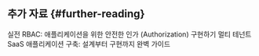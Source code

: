 ## 추가 자료 \{#further-reading}

<Url href="/use-cases/authorization/rbac-in-practice">
  실전 RBAC: 애플리케이션을 위한 안전한 인가 (Authorization) 구현하기
</Url>
<Url href="/use-cases/multi-tenancy/build-multi-tenant-saas-application">
  멀티 테넌트 SaaS 애플리케이션 구축: 설계부터 구현까지 완벽 가이드
</Url>
